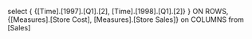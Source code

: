 select 
{
{[Time].[1997].[Q1].[2], [Time].[1998].[Q1].[2]}
}
 ON ROWS,
  {[Measures].[Store Cost], [Measures].[Store Sales]} on COLUMNS
 from [Sales]
